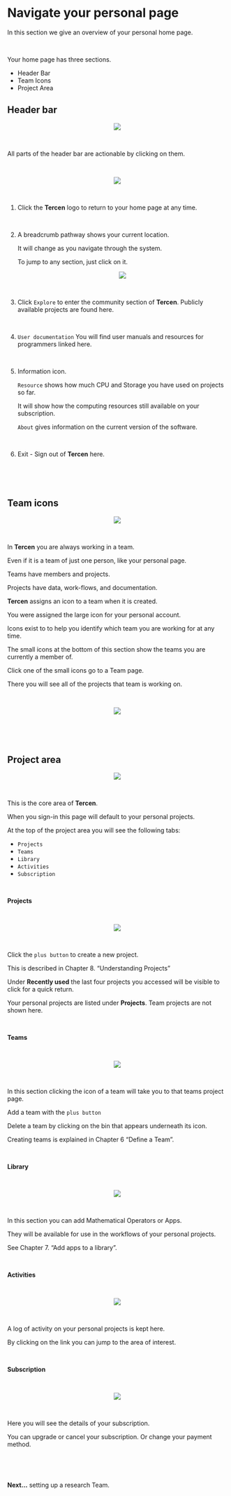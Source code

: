 # Navigate your personal page

In this section we give an overview of your personal home page.

\

Your home page has three sections.

* Header Bar
* Team Icons
* Project Area

## Header bar {-}

<center><img src="images/View_personal_page_header.png"></center>

\

All parts of the header bar are actionable by clicking on them.

\

<center><img src="images/View_personal_page_header_1.png"></center>

\

1. Click the __Tercen__ logo to return to your home page at any time.

\

2. A breadcrumb pathway shows your current location. 

     It will change as you navigate through the system. 
     
     To jump to any section, just click on it.
<center><img src="images/View_personal_page_header_breadcrumb_3.png"></center>

\

3. Click `Explore` to enter the community section of __Tercen__.
     Publicly available projects are found here. 

\

4. `User documentation` You will find user manuals and resources for programmers linked here.

\

5. Information icon.

     `Resource` shows how much CPU and Storage you have used on projects so far. 
     
     It will show how the computing resources still available on your subscription.
     
     `About` gives information on the current version of the software.

\

6. Exit - Sign out of __Tercen__ here.

\

\

## Team icons {-}

<center><img src="images/View_personal_page_icons.png"></center>

\

In __Tercen__ you are always working in a team. 

Even if it is a team of just one person, like your personal page.

Teams have members and  projects. 

Projects have data, work-flows, and documentation. 

__Tercen__ assigns an icon to a team when it is created. 

You were assigned the large icon for your personal account. 

Icons exist to to help you identify which team you are working for at any time.

The small icons at the bottom of this section show the teams you are currently a member of.

Click one of the small icons go to a Team page.

There you will see all of the projects that team is working on.

\

<center><img src="images/View_personal_page_icons_teamclick.png"></center>

\

\

## Project area {-}

<center><img src="images/View_personal_page_projects.png"></center>

\

This is the core area of __Tercen__. 

When you sign-in this page will default to your personal projects. 

At the top of the project area you will see the following tabs:\

  * `Projects`\
  * `Teams`\
  * `Library`\
  * `Activities`\
  * `Subscription`\
  
\

__Projects__

\

<center><img src="images/View_personal_page_projects_projects.png"></center>

\

Click the `plus button` to create a new project. 

This is described in Chapter 8. "Understanding Projects"

Under __Recently used__ the last four projects you accessed will be visible to click for a quick return.

Your personal projects are listed under __Projects__. Team projects are not shown here. 

\

__Teams__

\

<center><img src="images/View_personal_page_projects_teams.png"></center>

\

In this section clicking the icon of a team will take you to that teams project page.

Add a team with the `plus button`

Delete a team by clicking on the bin that appears underneath its icon.

Creating teams is explained in Chapter 6 "Define a Team".

\

__Library__

\

<center><img src="images/View_personal_page_projects_Library.png"></center>

\

In this section you can add Mathematical Operators or Apps. 

They will be available for use in the workflows of your personal projects.

See Chapter 7. "Add apps to a library".

\

__Activities__

\

<center><img src="images/View_personal_page_projects_activities.png"></center>

\

A log of activity on your personal projects is kept here.

By clicking on the link you can jump to the area of interest.

\

__Subscription__

\

<center><img src="images/View_personal_page_projects_subscription.png"></center>

\

Here you will see the details of your subscription.

You can upgrade or cancel your subscription. Or change your payment method.

\

\

__Next...__ setting up a research Team.
